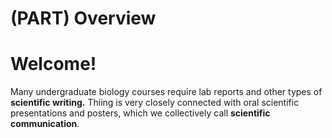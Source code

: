 # (PART) Overview {-}
# Welcome! {-}

Many undergraduate biology courses require lab reports and other types of __scientific writing.__ Thiing is very closely connected with oral scientific presentations and posters, which we collectively call __scientific communication__.

